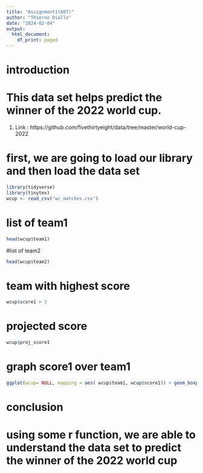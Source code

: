 ```yaml
---
title: "Assignment1(607)"
author: "Thierno Diallo"
date: "2024-02-04"
output:
  html_document:
    df_print: paged
---
```

#                    introduction 
# This data set helps predict the winner of the 2022 world cup.
#. Link :  https://github.com/fivethirtyeight/data/tree/master/world-cup-2022 

# first, we are going to load our library and then load the data set 
```r

library(tidyverse)
library(tinytex)
wcup <- read_csv("wc_matches.csv")
```
# list of team1
```r
head(wcup$team1)
```
#list of team2 
```r
head(wcup$team2)
```
# team with highest score
```r
wcup$score1 > 3
```
# projected score 
```r
wcup$proj_score1

```
# graph score1 over team1
```r
ggplot(wcup= NULL, mapping = aes( wcup$team1, wcup$score1)) + geom_boxplot()
```
#                                   conclusion
# using some r function, we are able to understand the data set to predict the winner of the 2022 world cup 

